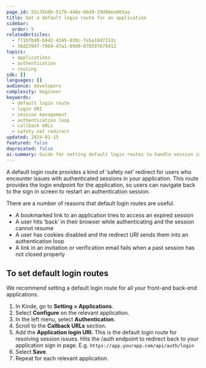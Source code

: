 ```yaml
---
page_id: 55c35b8b-5276-448e-bb49-29d80ea003aa
title: Set a default login route for an application
sidebar:
  order: 5
relatedArticles:
  - f71bfbd0-b042-4345-839c-fe5a18d7153c
  - 38d2394f-f064-47a1-89d0-078597b78412
topics:
  - applications
  - authentication
  - routing
sdk: []
languages: []
audience: developers
complexity: beginner
keywords:
  - default login route
  - login URI
  - session management
  - authentication loop
  - callback URLs
  - safety net redirect
updated: 2024-01-15
featured: false
deprecated: false
ai-summary: Guide for setting default login routes to handle session issues and provide fallback authentication endpoints for applications with expired or problematic sessions.
---
```


A default login route provides a kind of ‘safety net’ redirect for users who encounter issues with authenticated sessions in your application. This route provides the login endpoint for the application, so users can navigate back to the sign in screen to restart an authentication session.

There are a number of reasons that default login routes are useful.

- A bookmarked link to an application tries to access an expired session
- A user hits ‘back’ in their browser while authenticating and the session cannot resume
- A user has cookies disabled and the redirect URI sends them into an authentication loop
- A link in an invitation or verification email fails when a past session has not closed properly

## To set default login routes

We recommend setting a default login route for all your front-and back-end applications.

1. In Kinde, go to **Setting > Applications**.
2. Select **Configure** on the relevant application.
3. In the left menu, select **Authentication**.
4. Scroll to the **Callback URLs** section.
5. Add the **Application login URI.** This is the default login route for resolving session issues. Hits the /auth endpoint to redirect back to your application sign in page. E.g. `https://app.yourapp.com/api/auth/login`
6. Select **Save**.
7. Repeat for each relevant application.
